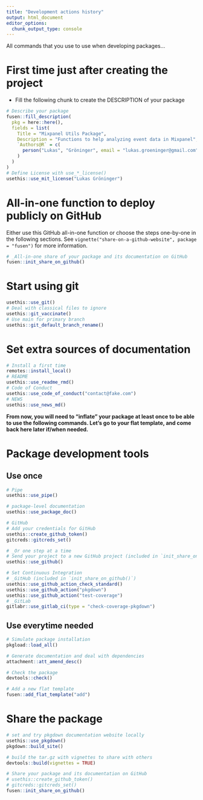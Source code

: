 ```yaml
---
title: "Development actions history"
output: html_document
editor_options: 
  chunk_output_type: console
---
```


All commands that you use to use when developing packages...

# First time just after creating the project

- Fill the following chunk to create the DESCRIPTION of your package

```r
# Describe your package
fusen::fill_description(
  pkg = here::here(),
  fields = list(
    Title = "Mixpanel Utils Package",
    Description = "Functions to help analyzing event data in Mixpanel",
    `Authors@R` = c(
      person("Lukas", "Gröninger", email = "lukas.groeninger@gmail.com", role = c("aut", "cre"))
    )
  )
)
# Define License with use_*_license()
usethis::use_mit_license("Lukas Gröninger")
```

# All-in-one function to deploy publicly on GitHub

Either use this GitHub all-in-one function or choose the steps one-by-one in the following sections.
See `vignette("share-on-a-github-website", package = "fusen")` for more information.

```r
# _All-in-one share of your package and its documentation on GitHub
fusen::init_share_on_github()
```


# Start using git

```r
usethis::use_git()
# Deal with classical files to ignore
usethis::git_vaccinate()
# Use main for primary branch
usethis::git_default_branch_rename()
```

# Set extra sources of documentation

```r
# Install a first time
remotes::install_local()
# README
usethis::use_readme_rmd()
# Code of Conduct
usethis::use_code_of_conduct("contact@fake.com")
# NEWS
usethis::use_news_md()
```

**From now, you will need to "inflate" your package at least once to be able to use the following commands. Let's go to your flat template, and come back here later if/when needed.**


# Package development tools
## Use once

```r
# Pipe
usethis::use_pipe()

# package-level documentation
usethis::use_package_doc()

# GitHub
# Add your credentials for GitHub
usethis::create_github_token()
gitcreds::gitcreds_set()

# _Or one step at a time
# Send your project to a new GitHub project (included in `init_share_on_github()`)
usethis::use_github()

# Set Continuous Integration
# _GitHub (included in `init_share_on_github()`)
usethis::use_github_action_check_standard()
usethis::use_github_action("pkgdown")
usethis::use_github_action("test-coverage")
# _GitLab
gitlabr::use_gitlab_ci(type = "check-coverage-pkgdown")
```

## Use everytime needed

```r
# Simulate package installation
pkgload::load_all()

# Generate documentation and deal with dependencies
attachment::att_amend_desc()

# Check the package
devtools::check()

# Add a new flat template
fusen::add_flat_template("add")
```

# Share the package

```r
# set and try pkgdown documentation website locally
usethis::use_pkgdown()
pkgdown::build_site()

# build the tar.gz with vignettes to share with others
devtools::build(vignettes = TRUE)

# Share your package and its documentation on GitHub
# usethis::create_github_token()
# gitcreds::gitcreds_set()
fusen::init_share_on_github()
```

